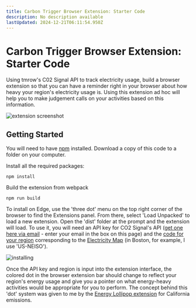 ```yaml
---
title: Carbon Trigger Browser Extension: Starter Code
description: No description available
lastUpdated: 2024-12-21T06:11:54.950Z
---
```


# Carbon Trigger Browser Extension: Starter Code

Using tmrow's C02 Signal API to track electricity usage, build a browser extension so that you can have a reminder right in your browser about how heavy your region's electricity usage is. Using this extension ad hoc will help you to make judgement calls on your activities based on this information.

![extension screenshot](../extension-screenshot.png)

## Getting Started

You will need to have [npm](https://npmjs.com) installed. Download a copy of this code to a folder on your computer.

Install all the required packages:

```
npm install
```

Build the extension from webpack

```
npm run build
```

To install on Edge, use the 'three dot' menu on the top right corner of the browser to find the Extensions panel. From there, select 'Load Unpacked' to load a new extension. Open the 'dist' folder at the prompt and the extension will load. To use it, you will need an API key for CO2 Signal's API ([get one here via email](https://www.co2signal.com/) - enter your email in the box on this page) and the [code for your region](http://api.electricitymap.org/v3/zones) corresponding to the [Electricity Map](https://www.electricitymap.org/map) (in Boston, for example, I use 'US-NEISO').

![installing](../install-on-edge.png)

Once the API key and region is input into the extension interface, the colored dot in the browser extension bar should change to reflect your region's energy usage and give you a pointer on what energy-heavy activities would be appropriate for you to perform. The concept behind this 'dot' system was given to me by the [Energy Lollipop extension](https://energylollipop.com/) for California emissions.


